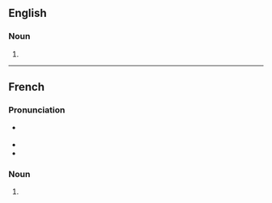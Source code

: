 ==English==

===Noun===
{{head|en|noun form}}

# {{plural of|hypercorrection|lang=en}}

----

==French==

===Pronunciation===
* {{fr-muteh}} {{fr-IPA}}
* {{homophones|hypercorrection|lang=fr}}
* {{hyphenation|hy|per|co|rrec|tions|lang=fr}}

===Noun===
{{head|fr|noun plural form|g=f}}

# {{plural of|hypercorrection|lang=fr}}